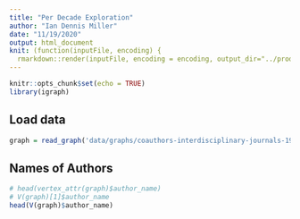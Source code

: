 ```yaml
---
title: "Per Decade Exploration"
author: "Ian Dennis Miller"
date: "11/19/2020"
output: html_document
knit: (function(inputFile, encoding) {
  rmarkdown::render(inputFile, encoding = encoding, output_dir="../products") })
---
```


```r
knitr::opts_chunk$set(echo = TRUE)
library(igraph)
```

## Load data

```r
graph = read_graph('data/graphs/coauthors-interdisciplinary-journals-1980s.graphml', format="graphml")
```

## Names of Authors

```r
# head(vertex_attr(graph)$author_name)
# V(graph)[1]$author_name
head(V(graph)$author_name)
```
